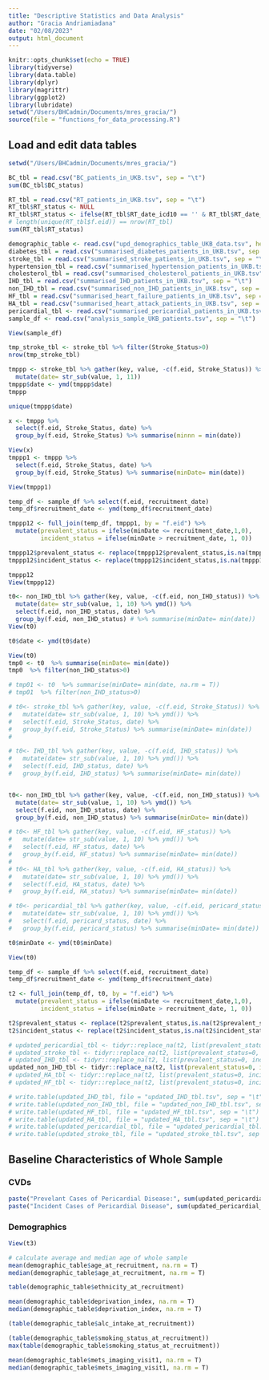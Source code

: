 ```yaml
---
title: "Descriptive Statistics and Data Analysis"
author: "Gracia Andriamiadana"
date: "02/08/2023"
output: html_document
---
```



```r
knitr::opts_chunk$set(echo = TRUE)
library(tidyverse)
library(data.table)
library(dplyr)
library(magrittr)
library(ggplot2)
library(lubridate)
setwd("/Users/BHCadmin/Documents/mres_gracia/")
source(file = "functions_for_data_processing.R")
```

## Load and edit data tables
```r
setwd("/Users/BHCadmin/Documents/mres_gracia/")

BC_tbl = read.csv("BC_patients_in_UKB.tsv", sep = "\t")
sum(BC_tbl$BC_status)

RT_tbl = read.csv("RT_patients_in_UKB.tsv", sep = "\t")
RT_tbl$RT_status <- NULL
RT_tbl$RT_status <- ifelse(RT_tbl$RT_date_icd10 == '' & RT_tbl$RT_date_opcs4 == '', 0, 1) 
# length(unique(RT_tbl$f.eid)) == nrow(RT_tbl) 
sum(RT_tbl$RT_status)

demographic_table <- read.csv("upd_demographics_table_UKB_data.tsv", header = T, sep = "\t")
diabetes_tbl = read.csv("summarised_diabetes_patients_in_UKB.tsv", sep = "\t")
stroke_tbl = read.csv("summarised_stroke_patients_in_UKB.tsv", sep = "\t")
hypertension_tbl = read.csv("summarised_hypertension_patients_in_UKB.tsv", sep = "\t")
cholesterol_tbl = read.csv("summarised_cholesterol_patients_in_UKB.tsv", sep = "\t")
IHD_tbl = read.csv("summarised_IHD_patients_in_UKB.tsv", sep = "\t")
non_IHD_tbl = read.csv("summarised_non_IHD_patients_in_UKB.tsv", sep = "\t")
HF_tbl = read.csv("summarised_heart_failure_patients_in_UKB.tsv", sep = "\t")
HA_tbl = read.csv("summarised_heart_attack_patients_in_UKB.tsv", sep = "\t")
pericardial_tbl <- read.csv("summarised_pericardial_patients_in_UKB.tsv", sep = "\t")
sample_df <- read.csv("analysis_sample_UKB_patients.tsv", sep = "\t")

View(sample_df)
```
```r


tmp_stroke_tbl <- stroke_tbl %>% filter(Stroke_Status>0)
nrow(tmp_stroke_tbl)

tmppp <- stroke_tbl %>% gather(key, value, -c(f.eid, Stroke_Status)) %>%
  mutate(date= str_sub(value, 1, 11)) 
tmppp$date <- ymd(tmppp$date)
tmppp       

unique(tmppp$date)

x <- tmppp %>% 
  select(f.eid, Stroke_Status, date) %>% 
  group_by(f.eid, Stroke_Status) %>% summarise(minnn = min(date))

View(x)
tmppp1 <- tmppp %>% 
  select(f.eid, Stroke_Status, date) %>% 
  group_by(f.eid, Stroke_Status) %>% summarise(minDate= min(date))

View(tmppp1)

temp_df <- sample_df %>% select(f.eid, recruitment_date) 
temp_df$recruitment_date <- ymd(temp_df$recruitment_date)

tmppp12 <- full_join(temp_df, tmppp1, by = "f.eid") %>% 
  mutate(prevalent_status = ifelse(minDate <= recruitment_date,1,0),
         incident_status = ifelse(minDate > recruitment_date, 1, 0))

tmppp12$prevalent_status <- replace(tmppp12$prevalent_status,is.na(tmppp12$prevalent_status),0)
tmppp12$incident_status <- replace(tmppp12$incident_status,is.na(tmppp12$incident_status),0)

tmppp12
View(tmppp12)
```

```r

t0<- non_IHD_tbl %>% gather(key, value, -c(f.eid, non_IHD_status)) %>%
  mutate(date= str_sub(value, 1, 10) %>% ymd()) %>%
  select(f.eid, non_IHD_status, date) %>%
  group_by(f.eid, non_IHD_status) # %>% summarise(minDate= min(date))
View(t0)

t0$date <- ymd(t0$date)

View(t0)
tmp0 <- t0  %>% summarise(minDate= min(date))
tmp0  %>% filter(non_IHD_status>0)

# tmp01 <- t0  %>% summarise(minDate= min(date, na.rm = T))
# tmp01  %>% filter(non_IHD_status>0)

```


```r
 
# t0<- stroke_tbl %>% gather(key, value, -c(f.eid, Stroke_Status)) %>%
#   mutate(date= str_sub(value, 1, 10) %>% ymd()) %>% 
#   select(f.eid, Stroke_Status, date) %>% 
#   group_by(f.eid, Stroke_Status) %>% summarise(minDate= min(date))
# 

# t0<- IHD_tbl %>% gather(key, value, -c(f.eid, IHD_status)) %>%
#   mutate(date= str_sub(value, 1, 10) %>% ymd()) %>%
#   select(f.eid, IHD_status, date) %>%
#   group_by(f.eid, IHD_status) %>% summarise(minDate= min(date))


t0<- non_IHD_tbl %>% gather(key, value, -c(f.eid, non_IHD_status)) %>%
  mutate(date= str_sub(value, 1, 10) %>% ymd()) %>%
  select(f.eid, non_IHD_status, date) %>%
  group_by(f.eid, non_IHD_status) %>% summarise(minDate= min(date))

# t0<- HF_tbl %>% gather(key, value, -c(f.eid, HF_status)) %>%
#   mutate(date= str_sub(value, 1, 10) %>% ymd()) %>% 
#   select(f.eid, HF_status, date) %>% 
#   group_by(f.eid, HF_status) %>% summarise(minDate= min(date))
# 
# t0<- HA_tbl %>% gather(key, value, -c(f.eid, HA_status)) %>%
#   mutate(date= str_sub(value, 1, 10) %>% ymd()) %>% 
#   select(f.eid, HA_status, date) %>% 
#   group_by(f.eid, HA_status) %>% summarise(minDate= min(date))

# t0<- pericardial_tbl %>% gather(key, value, -c(f.eid, pericard_status)) %>% 
#   mutate(date= str_sub(value, 1, 10) %>% ymd()) %>% 
#   select(f.eid, pericard_status, date) %>% 
#   group_by(f.eid, pericard_status) %>% summarise(minDate= min(date))

t0$minDate <- ymd(t0$minDate)

View(t0)

temp_df <- sample_df %>% select(f.eid, recruitment_date) 
temp_df$recruitment_date <- ymd(temp_df$recruitment_date)

t2 <- full_join(temp_df, t0, by = "f.eid") %>% 
  mutate(prevalent_status = ifelse(minDate <= recruitment_date,1,0),
         incident_status = ifelse(minDate > recruitment_date, 1, 0))

t2$prevalent_status <- replace(t2$prevalent_status,is.na(t2$prevalent_status),0)
t2$incident_status <- replace(t2$incident_status,is.na(t2$incident_status),0)

# updated_pericardial_tbl <- tidyr::replace_na(t2, list(prevalent_status=0, incident_status=0))
# updated_stroke_tbl <- tidyr::replace_na(t2, list(prevalent_status=0, incident_status=0))
# updated_IHD_tbl <- tidyr::replace_na(t2, list(prevalent_status=0, incident_status=0))
updated_non_IHD_tbl <- tidyr::replace_na(t2, list(prevalent_status=0, incident_status=0))
# updated_HA_tbl <- tidyr::replace_na(t2, list(prevalent_status=0, incident_status=0))
# updated_HF_tbl <- tidyr::replace_na(t2, list(prevalent_status=0, incident_status=0))

# write.table(updated_IHD_tbl, file = "updated_IHD_tbl.tsv", sep = "\t")
# write.table(updated_non_IHD_tbl, file = "updated_non_IHD_tbl.tsv", sep = "\t")
# write.table(updated_HF_tbl, file = "updated_HF_tbl.tsv", sep = "\t")
# write.table(updated_HA_tbl, file = "updated_HA_tbl.tsv", sep = "\t")
# write.table(updated_pericardial_tbl, file = "updated_pericardial_tbl.tsv", sep = "\t")
# write.table(updated_stroke_tbl, file = "updated_stroke_tbl.tsv", sep = "\t")
```

## Baseline Characteristics of Whole Sample

### CVDs

```r

paste("Prevelant Cases of Pericardial Disease:", sum(updated_pericardial_tbl$prevalent_status))
paste("Incident Cases of Pericardial Disease", sum(updated_pericardial_tbl$incident_status))

```

### Demographics

```r
View(t3)

# calculate average and median age of whole sample
mean(demographic_table$age_at_recruitment, na.rm = T)
median(demographic_table$age_at_recruitment, na.rm = T)

table(demographic_table$ethnicity_at_recruitment)

mean(demographic_table$deprivation_index, na.rm = T)
median(demographic_table$deprivation_index, na.rm = T)

(table(demographic_table$alc_intake_at_recruitment))

(table(demographic_table$smoking_status_at_recruitment))
max(table(demographic_table$smoking_status_at_recruitment))

mean(demographic_table$mets_imaging_visit1, na.rm = T)
median(demographic_table$mets_imaging_visit1, na.rm = T)
```


